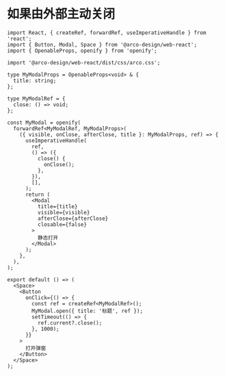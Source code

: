 # 如果由外部主动关闭

```tsx
import React, { createRef, forwardRef, useImperativeHandle } from 'react';
import { Button, Modal, Space } from '@arco-design/web-react';
import { OpenableProps, openify } from 'openify';

import '@arco-design/web-react/dist/css/arco.css';

type MyModalProps = OpenableProps<void> & {
  title: string;
};

type MyModalRef = {
  close: () => void;
};

const MyModal = openify(
  forwardRef<MyModalRef, MyModalProps>(
    ({ visible, onClose, afterClose, title }: MyModalProps, ref) => {
      useImperativeHandle(
        ref,
        () => ({
          close() {
            onClose();
          },
        }),
        [],
      );
      return (
        <Modal
          title={title}
          visible={visible}
          afterClose={afterClose}
          closable={false}
        >
          静态打开
        </Modal>
      );
    },
  ),
);

export default () => (
  <Space>
    <Button
      onClick={() => {
        const ref = createRef<MyModalRef>();
        MyModal.open({ title: '标题', ref });
        setTimeout(() => {
          ref.current?.close();
        }, 1000);
      }}
    >
      打开弹窗
    </Button>
  </Space>
);
```
